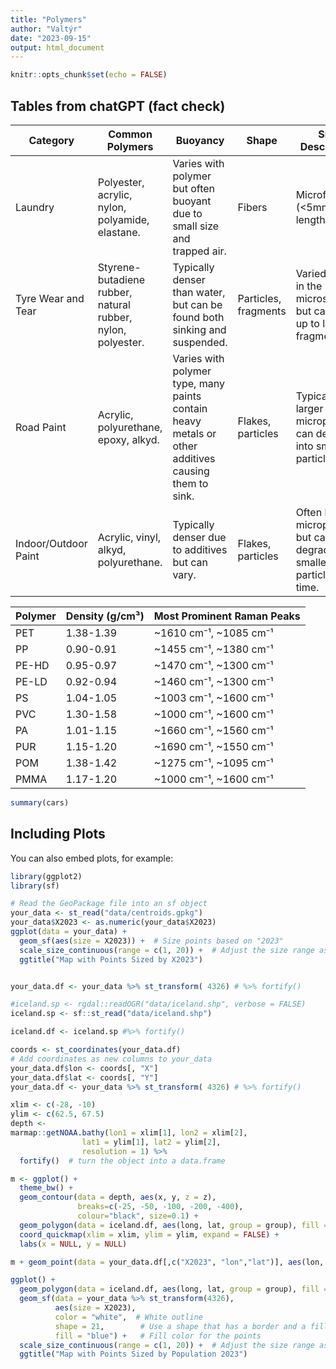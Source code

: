```yaml
---
title: "Polymers"
author: "Valtýr"
date: "2023-09-15"
output: html_document
---
```


```r
knitr::opts_chunk$set(echo = FALSE)
```

## Tables from chatGPT (fact check)

| Category             | Common Polymers                                   | Buoyancy                                                                                           | Shape        | Size Description                           |
|----------------------|---------------------------------------------------|----------------------------------------------------------------------------------------------------|--------------|--------------------------------------------|
| Laundry              | Polyester, acrylic, nylon, polyamide, elastane.   | Varies with polymer but often buoyant due to small size and trapped air.                           | Fibers       | Microfibers (<5mm in length)               |
| Tyre Wear and Tear   | Styrene-butadiene rubber, natural rubber, nylon, polyester. | Typically denser than water, but can be found both sinking and suspended.                          | Particles, fragments | Varied, often in the microscale but can range up to larger fragments. |
| Road Paint           | Acrylic, polyurethane, epoxy, alkyd.              | Varies with polymer type, many paints contain heavy metals or other additives causing them to sink. | Flakes, particles  | Typically larger microplastics, can degrade into smaller particles.  |
| Indoor/Outdoor Paint | Acrylic, vinyl, alkyd, polyurethane.              | Typically denser due to additives but can vary.                                                  | Flakes, particles  | Often larger microplastics but can degrade into smaller particles over time. |



| Polymer      | Density (g/cm³) | Most Prominent Raman Peaks |
|--------------|-----------------|----------------------------|
| PET          | 1.38-1.39       |  ~1610 cm⁻¹, ~1085 cm⁻¹     |
| PP           | 0.90-0.91       |  ~1455 cm⁻¹, ~1380 cm⁻¹     |
| PE-HD        | 0.95-0.97       |  ~1470 cm⁻¹, ~1300 cm⁻¹     |
| PE-LD        | 0.92-0.94       |  ~1460 cm⁻¹, ~1300 cm⁻¹     |
| PS           | 1.04-1.05       |  ~1003 cm⁻¹, ~1600 cm⁻¹     |
| PVC          | 1.30-1.58       |  ~1000 cm⁻¹, ~1600 cm⁻¹     |
| PA           | 1.01-1.15       |  ~1660 cm⁻¹, ~1560 cm⁻¹     |
| PUR          | 1.15-1.20       |  ~1690 cm⁻¹, ~1550 cm⁻¹     |
| POM          | 1.38-1.42       |  ~1275 cm⁻¹, ~1095 cm⁻¹     |
| PMMA         | 1.17-1.20       |  ~1000 cm⁻¹, ~1600 cm⁻¹     |

```r
summary(cars)
```

## Including Plots

You can also embed plots, for example:

```r
library(ggplot2)
library(sf)

# Read the GeoPackage file into an sf object
your_data <- st_read("data/centroids.gpkg")
your_data$X2023 <- as.numeric(your_data$X2023)
ggplot(data = your_data) +
  geom_sf(aes(size = X2023)) +  # Size points based on "2023"
  scale_size_continuous(range = c(1, 20)) +  # Adjust the size range as needed
  ggtitle("Map with Points Sized by X2023")


your_data.df <- your_data %>% st_transform( 4326) # %>% fortify() 
```



```r
#iceland.sp <- rgdal::readOGR("data/iceland.shp", verbose = FALSE)
iceland.sp <- sf::st_read("data/iceland.shp")

iceland.df <- iceland.sp #%>% fortify()

coords <- st_coordinates(your_data.df)
# Add coordinates as new columns to your_data
your_data.df$lon <- coords[, "X"]
your_data.df$lat <- coords[, "Y"]
your_data.df <- your_data %>% st_transform( 4326) # %>% fortify()

xlim <- c(-28, -10)
ylim <- c(62.5, 67.5)
depth <- 
marmap::getNOAA.bathy(lon1 = xlim[1], lon2 = xlim[2],
                lat1 = ylim[1], lat2 = ylim[2],
                resolution = 1) %>% 
  fortify()  # turn the object into a data.frame

m <- ggplot() +
  theme_bw() +
  geom_contour(data = depth, aes(x, y, z = z),
               breaks=c(-25, -50, -100, -200, -400),
               colour="black", size=0.1) +
  geom_polygon(data = iceland.df, aes(long, lat, group = group), fill = "grey") +
  coord_quickmap(xlim = xlim, ylim = ylim, expand = FALSE) +
  labs(x = NULL, y = NULL)

m + geom_point(data = your_data.df[,c("X2023", "lon","lat")], aes(lon, lat, size = X2023), colour = "red")

```


```r



ggplot() +
  geom_polygon(data = iceland.df, aes(long, lat, group = group), fill = "grey") +  # Land outline first
  geom_sf(data = your_data %>% st_transform(4326), 
          aes(size = X2023), 
          color = "white",  # White outline
          shape = 21,        # Use a shape that has a border and a fill
          fill = "blue") +   # Fill color for the points
  scale_size_continuous(range = c(1, 20)) +  # Adjust the size range as needed
  ggtitle("Map with Points Sized by Population 2023")


```
